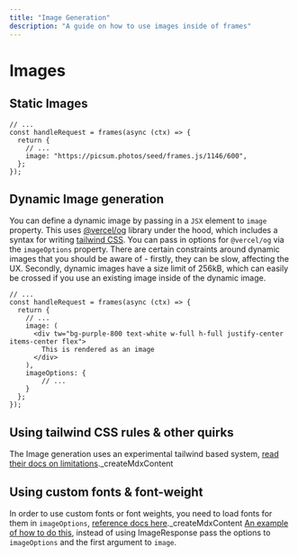 ```yaml
---
title: "Image Generation"
description: "A guide on how to use images inside of frames"
---
```


# Images

## Static Images

```tsx
// ...
const handleRequest = frames(async (ctx) => {
  return {
    // ...
    image: "https://picsum.photos/seed/frames.js/1146/600",
  };
});
```

## Dynamic Image generation

You can define a dynamic image by passing in a `JSX` element to `image` property. This uses [@vercel/og](https://vercel.com/docs/functions/og-image-generation) library under the hood, which includes a syntax for writing [tailwind CSS](https://tailwindcss.com/). You can pass in options for `@vercel/og` via the `imageOptions` property.
There are certain constraints around dynamic images that you should be aware of - firstly, they can be slow, affecting the UX. 
Secondly, dynamic images have a size limit of 256kB, which can easily be crossed if you use an existing image inside of the dynamic image.

```tsx
// ...
const handleRequest = frames(async (ctx) => {
  return {
    // ...
    image: (
      <div tw="bg-purple-800 text-white w-full h-full justify-center items-center flex">
        This is rendered as an image
      </div>
    ),
    imageOptions: {
        // ...
    }
  };
});
```

## Using tailwind CSS rules & other quirks

The Image generation uses an experimental tailwind based system, [read their docs on limitations](https://vercel.com/docs/functions/og-image-generation/og-image-examples#using-tailwind-css---experimental)._createMdxContent

## Using custom fonts & font-weight

In order to use custom fonts or font weights, you need to load fonts for them in `imageOptions`, [reference docs here](https://vercel.com/docs/functions/og-image-generation/og-image-api)._createMdxContent
[An example of how to do this](https://github.com/orgs/vercel/discussions/1343#discussioncomment-5562614), instead of using ImageResponse pass the options to `imageOptions` and the first argument to `image`.